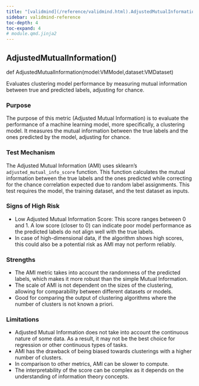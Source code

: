 ```yaml
---
title: "[validmind](/reference/validmind.html).AdjustedMutualInformation"
sidebar: validmind-reference
toc-depth: 4
toc-expand: 4
# module.qmd.jinja2
---
```


<!-- function.qmd.jinja2 -->

## AdjustedMutualInformation[()]{.muted}

<!-- signatures.jinja2 -->

::: {.signature}

<span class="kw">def</span> <span class="name">AdjustedMutualInformation</span>(<span class="params"><span class="n">model</span><span class="p">:</span><span class="n">VMModel</span><span class="muted">,</span></span><span class="params"><span class="n">dataset</span><span class="p">:</span><span class="n">VMDataset</span></span>)

:::

<!-- docstring.jinja2 -->

Evaluates clustering model performance by measuring mutual information between true and predicted labels, adjusting for chance.

### Purpose

The purpose of this metric (Adjusted Mutual Information) is to evaluate the performance of a machine learning model, more specifically, a clustering model. It measures the mutual information between the true labels and the ones predicted by the model, adjusting for chance.

### Test Mechanism

The Adjusted Mutual Information (AMI) uses sklearn's `adjusted_mutual_info_score` function. This function calculates the mutual information between the true labels and the ones predicted while correcting for the chance correlation expected due to random label assignments. This test requires the model, the training dataset, and the test dataset as inputs.

### Signs of High Risk

- Low Adjusted Mutual Information Score: This score ranges between 0 and 1. A low score (closer to 0) can indicate poor model performance as the predicted labels do not align well with the true labels.
- In case of high-dimensional data, if the algorithm shows high scores, this could also be a potential risk as AMI may not perform reliably.

### Strengths

- The AMI metric takes into account the randomness of the predicted labels, which makes it more robust than the simple Mutual Information.
- The scale of AMI is not dependent on the sizes of the clustering, allowing for comparability between different datasets or models.
- Good for comparing the output of clustering algorithms where the number of clusters is not known a priori.

### Limitations

- Adjusted Mutual Information does not take into account the continuous nature of some data. As a result, it may not be the best choice for regression or other continuous types of tasks.
- AMI has the drawback of being biased towards clusterings with a higher number of clusters.
- In comparison to other metrics, AMI can be slower to compute.
- The interpretability of the score can be complex as it depends on the understanding of information theory concepts.
